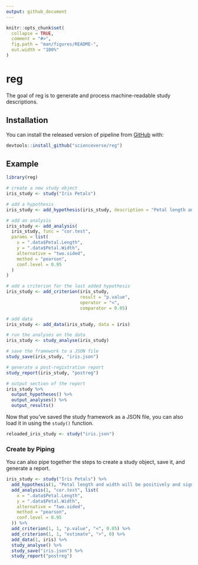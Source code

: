 ```yaml
---
output: github_document
---
```


<!-- README.md is generated from README.Rmd. Please edit that file -->

```r
knitr::opts_chunk$set(
  collapse = TRUE,
  comment = "#>",
  fig.path = "man/figures/README-",
  out.width = "100%"
)
```
# reg

The goal of reg is to generate and process machine-readable study descriptions.

## Installation

You can install the released version of pipeline from [GitHub](https://github.com/scienceverse/reg) with:

``` r
devtools::install_github("scienceverse/reg")
```
## Example

```r
library(reg)
```

```r
# create a new study object
iris_study <- study("Iris Petals")

# add a hypothesis
iris_study <- add_hypothesis(iris_study, description = "Petal length and width will be significantly correlated")

# add an analysis
iris_study <- add_analysis(
  iris_study, func = "cor.test", 
  params = list(
    x = ".data$Petal.Length",
    y = ".data$Petal.Width",
    alternative = "two.sided",
    method = "pearson",
    conf.level = 0.95
  )
)

# add a criterion for the last added hypothesis
iris_study <- add_criterion(iris_study, 
                            result = "p.value", 
                            operator = "<", 
                            comparator = 0.05)

# add data
iris_study <- add_data(iris_study, data = iris)

# run the analyses on the data
iris_study <- study_analyse(iris_study)

# save the framework to a JSON file
study_save(iris_study, "iris.json")

# generate a post-registration report
study_report(iris_study, "postreg")
```

```r
# output section of the report
iris_study %>%
  output_hypotheses() %>%
  output_analyses() %>%
  output_results()
```


Now that you've saved the study framework as a JSON file, you can also load it in using the `study()` function.

```r
reloaded_iris_study <- study("iris.json")
```



### Create by Piping

You can also pipe together the steps to create a study object, save it, and generate a report.

```r
iris_study <- study("Iris Petals") %>%
  add_hypothesis(1, "Petal length and width will be positively and significantly correlated") %>%
  add_analysis(1, "cor.test", list(
    x = ".data$Petal.Length",
    y = ".data$Petal.Width",
    alternative = "two.sided",
    method = "pearson",
    conf.level = 0.95
  )) %>%
  add_criterion(1, 1, "p.value", "<", 0.05) %>%
  add_criterion(1, 1, "estimate", ">", 0) %>%
  add_data(1, iris) %>%
  study_analyse() %>%
  study_save("iris.json") %>%
  study_report("postreg")
```


